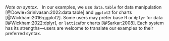 *Note on syntax.* &nbsp; In our examples, we use `data.table` for data manipulation [@Dowle+Srinivasan:2022:data.table] and `ggplot2` for charts [@Wickham:2016:ggplot2]. Some users may prefer base R or `dplyr` for data [@Wickham:2022:dplyr], or `lattice`for charts [@Sarkar:2008]. Each system has its strengths---users are welcome to translate our examples to their preferred syntax.
